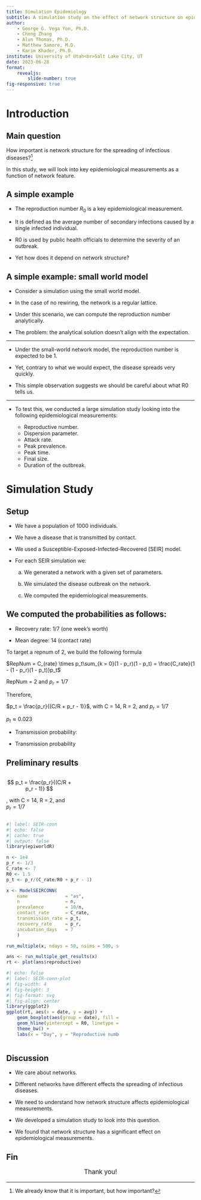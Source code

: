 ```yaml
---
title: Simulation Epidemiology
subtitle: A simulation study on the effect of network structure on epidemiological measurements
author: 
    - George G. Vega Yon, Ph.D.
    - Chong Zhang
    - Alun Thomas, Ph.D.
    - Matthew Samore, M.D.
    - Karim Khader, Ph.D.
institute: University of Utah<br>Salt Lake City, UT
date: 2023-06-28
format:
    revealjs:
        slide-number: true
fig-responsive: true
---
```




# Introduction

## Main question

How important is network structure for the spreading of infectious diseases?[^weknow]

[^weknow]: We already know that it is important, but how important?

In this study, we will look into key epidemiological measurements as a function of network feature.

## A simple example

- The reproduction number $R_0$ is a key epidemiological measurement.

- It is defined as the average number of secondary infections caused by a single infected individual.

- R0 is used by public health officials to determine the severity of an outbreak.

- Yet how does it depend on network structure?

## A simple example: small world model

- Consider a simulation using the small world model.

- In the case of no rewiring, the network is a regular lattice.

- Under this scenario, we can compute the reproduction number analytically.

- The problem: the analytical solution doesn't align with the expectation.


---

- Under the small-world network model, the reproduction number is expected to be 1.

- Yet, contrary to what we would expect, the disease spreads very quickly.

- This simple observation suggests we should be careful about what R0 tells us.

---

- To test this, we conducted a large simulation study looking into the following epidemiological measurements:

    - Reproductive number.
    - Dispersion parameter.
    - Attack rate.
    - Peak prevalence.
    - Peak time.
    - Final size.
    - Duration of the outbreak.

# Simulation Study

## Setup

- We have a population of 1000 individuals.

- We have a disease that is transmitted by contact.

- We used a Susceptible-Exposed-Infected-Recovered [SEIR] model.

- For each SEIR simulation we:

    a. We generated a network with a given set of parameters.

    b. We simulated the disease outbreak on the network.

    c. We computed the epidemiological measurements.

## We computed the probabilities as follows:

- Recovery rate: $1/7$ (one week's worth)

- Mean degree: 14 (contact rate)

To target a repnum of 2, we build the following formula

$RepNum = C_{rate} \times p_t\sum_{k = 0}(1 - p_r)(1 - p_t) = \frac{C_rate}{1 - (1 - p_r)(1 - p_t)}p_t$

RepNum = 2 and $p_r = 1/7$

Therefore,

$p_t = \frac{p_r}{(C/R + p_r - 1)}$, with C = 14, R = 2, and $p_r = 1/7$

$p_t \approx 0.023$

- Transmission probability: 

- Transmission probability

## Preliminary results

::: {.column width="35%"}
$$
p_t = \frac{p_r}{(C/R + p_r - 1)}
$$

, with C = 14, R = 2, and $p_r = 1/7$
:::

::: {.column width="60%"}

```r
#| label: SEIR-conn
#| echo: false
#| cache: true
#| output: false
library(epiworldR)

n <- 1e4
p_r <- 1/3
C_rate <- 7
R0 <- 1.5
p_t <- p_r/(C_rate/R0 + p_r - 1)

x <- ModelSEIRCONN(
    name              = "as", 
    n                 = n, 
    prevalence        = 10/n,
    contact_rate      = C_rate,
    transmission_rate = p_t,
    recovery_rate     = p_r,
    incubation_days   = 7
    )

run_multiple(x, ndays = 50, nsims = 500, seed = 111, nthreads = 6, saver = make_saver("reproductive"))

ans <- run_multiple_get_results(x)
rt <- plot(ans$reproductive)
```


```r
#| echo: false
#| label: SEIR-conn-plot
#| fig-width: 4
#| fig-height: 3
#| fig-format: svg
#| fig-align: center
library(ggplot2)
ggplot(rt, aes(x = date, y = avg)) +
    geom_boxplot(aes(group = date), fill = "tomato", colour = "gray") +
    geom_hline(yintercept = R0, linetype = 2, colour = "black", lwd = 1) +
    theme_bw() +
    labs(x = "Day", y = "Reproductive number")
```

:::

## Discussion

- We care about networks.

- Different networks have different effects the spreading of infectious diseases.

- We need to understand how network structure affects epidemiological measurements.

- We developed a simulation study to look into this question.

- We found that network structure has a significant effect on epidemiological measurements.


## Fin

::: {style="font-size: 120%; text-align: center;"}
Thank you!
:::
